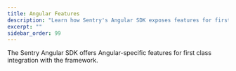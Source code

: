 ```yaml
---
title: Angular Features
description: "Learn how Sentry's Angular SDK exposes features for first class integration with Angular."
excerpt: ""
sidebar_order: 99
---
```


The Sentry Angular SDK offers Angular-specific features for first class integration with the framework.

<PageGrid />
